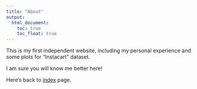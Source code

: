 ```yaml
---
title: "About"
output:
  html_document:
    toc: true
    toc_float: true
---
```


This is my first independent website, including my personal experience and some plots for "Instacart" dataset.

I am sure you will know me better here!


Here's back to [index](index.html) page.

